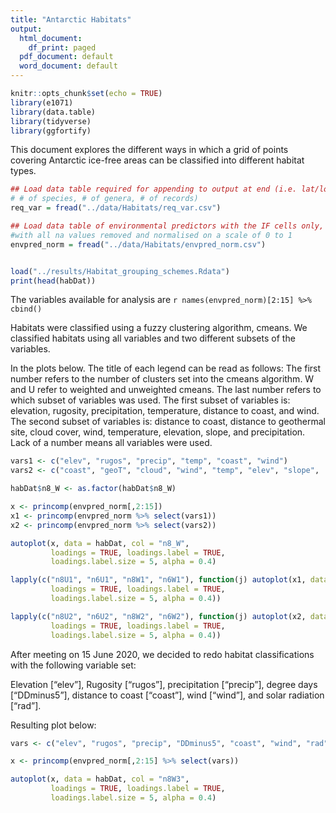 ```yaml
---
title: "Antarctic Habitats"
output:
  html_document:
    df_print: paged
  pdf_document: default
  word_document: default
---
```


```r
knitr::opts_chunk$set(echo = TRUE)
library(e1071)
library(data.table)
library(tidyverse)
library(ggfortify)

```

This document explores the different ways in which a grid of points covering Antarctic ice-free areas can be classified into different habitat types. 

```r
## Load data table required for appending to output at end (i.e. lat/lon,
# # of species, # of genera, # of records)
req_var = fread("../data/Habitats/req_var.csv")

## Load data table of environmental predictors with the IF cells only, 
#with all na values removed and normalised on a scale of 0 to 1
envpred_norm = fread("../data/Habitats/envpred_norm.csv")


load("../results/Habitat_grouping_schemes.Rdata")
print(head(habDat))
```

The variables available for analysis are `r names(envpred_norm)[2:15] %>% cbind()`

Habitats were classified using a fuzzy clustering algorithm, cmeans. We classified habitats using all variables and two different subsets of the variables. 

In the plots below. The title of each legend can be read as follows: 
The first number refers to the number of clusters set into the cmeans algorithm. W and U refer to weighted and unweighted cmeans. The last number refers to which subset of variables was used. The first subset of variables is: elevation, rugosity, precipitation, temperature, distance to coast, and wind.
The second subset of variables is: distance to coast, distance to geothermal site, cloud cover, wind, temperature, elevation, slope, and precipitation. 
Lack of a number means all variables were used.

```r
vars1 <- c("elev", "rugos", "precip", "temp", "coast", "wind")
vars2 <- c("coast", "geoT", "cloud", "wind", "temp", "elev", "slope",  "precip")

habDat$n8_W <- as.factor(habDat$n8_W)

x <- princomp(envpred_norm[,2:15])
x1 <- princomp(envpred_norm %>% select(vars1))
x2 <- princomp(envpred_norm %>% select(vars2))

autoplot(x, data = habDat, col = "n8_W", 
         loadings = TRUE, loadings.label = TRUE, 
         loadings.label.size = 5, alpha = 0.4)

lapply(c("n8U1", "n6U1", "n8W1", "n6W1"), function(j) autoplot(x1, data = habDat, col = j, 
         loadings = TRUE, loadings.label = TRUE, 
         loadings.label.size = 5, alpha = 0.4))

lapply(c("n8U2", "n6U2", "n8W2", "n6W2"), function(j) autoplot(x2, data = habDat, col = j, 
         loadings = TRUE, loadings.label = TRUE, 
         loadings.label.size = 5, alpha = 0.4))
```


After meeting on 15 June 2020, we decided to redo habitat classifications with the following variable set: 

Elevation ["elev"], Rugosity ["rugos"], precipitation ["precip"], degree days ["DDminus5"], distance to coast ["coast"], wind ["wind"], and solar radiation ["rad"]. 

Resulting plot below: 

```r
vars <- c("elev", "rugos", "precip", "DDminus5", "coast", "wind", "rad")

x <- princomp(envpred_norm[,2:15] %>% select(vars))

autoplot(x, data = habDat, col = "n8W3", 
         loadings = TRUE, loadings.label = TRUE, 
         loadings.label.size = 5, alpha = 0.4)

```

